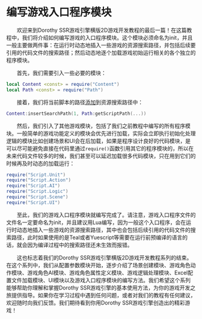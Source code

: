 
# 编写游戏入口程序模块

&emsp;&emsp;欢迎来到Dorothy SSR游戏引擎横版2D游戏开发教程的最后一篇！在这篇教程中，我们将介绍如何编写游戏的入口程序模块。这个模块必须命名为init，并且一般主要做两件事：在运行时动态地插入一些游戏的资源搜索路径，并包括后续要引用的代码文件的搜索路径；然后动态地逐个加载游戏初始运行相关的各个独立的程序模块。

&emsp;&emsp;首先，我们需要引入一些必要的模块：

```lua title="init.lua"
local Content <const> = require("Content")
local Path <const> = require("Path")
```

&emsp;&emsp;接着，我们将当前脚本的路径[添加](/docs/api/Class/Content#insertsearchpath)到资源搜索路径中：

```lua title="init.lua"
Content:insertSearchPath(1, Path:getScriptPath(...))
```

&emsp;&emsp;然后，我们引入了其他游戏模块，包括了我们之前教程中编写的所有程序模块。一般简单的游戏功能定义的模块会优先进行加载，实际会立即执行初始化处理逻辑的模块比如创建场景和UI会在后加载，如果是程序设计良好的代码模块，是可以尽可能避免直接在代码里通过`require()`函数引用其它的程序模块的，所以在未来代码文件较多的时候，我们甚至可以延迟加载很多代码模块，只在用到它们的时候再及时动态的加载运行：

```lua title="init.lua"
require("Script.Unit")
require("Script.Action")
require("Script.AI")
require("Script.Logic")
require("Script.Scene")
require("Script.UI")
```

&emsp;&emsp;至此，我们的游戏入口程序模块就编写完成了。请注意，游戏入口程序文件的文件名一定要命名为init，并且建议用Lua编写，因为一般这个入口程序，会在运行时动态地插入一些游戏的资源搜索路径，其中也会包括后续引用的代码文件的搜索路径，此时如果使用的是Teal或者Yuescript等需要在运行前预编译的语言的话，就会因为编译过程中的搜索路径还未生效而报错。

&emsp;&emsp;这也标志着我们的Dorothy SSR游戏引擎横版2D游戏开发教程系列的结束。在这个系列中，我们从配置参数模块开始，逐步介绍了场景创建模块、游戏角色动作模块、游戏角色AI模块、游戏角色属性定义模块、游戏逻辑处理模块、Excel配置文件加载模块、UI模块以及游戏入口程序模块的编写方法。我们希望这个系列能够帮助你理解和掌握Dorothy SSR游戏引擎的基本使用方法，为你的游戏开发之旅提供指导。如果你在学习过程中遇到任何问题，或者对我们的教程有任何建议，欢迎随时向我们反馈。我们期待看到你用Dorothy SSR游戏引擎创造出的精彩游戏！